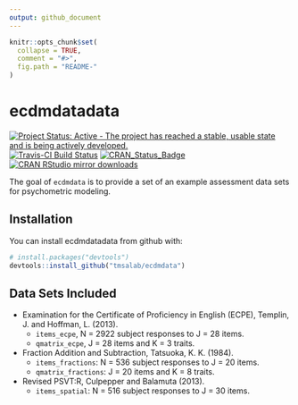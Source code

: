 ```yaml
---
output: github_document
---
```


<!-- README.md is generated from README.Rmd. Please edit that file -->

```r
knitr::opts_chunk$set(
  collapse = TRUE,
  comment = "#>",
  fig.path = "README-"
)
```

# ecdmdatadata

[![Project Status: Active - The project has reached a stable, usable state and is being actively developed.](http://www.repostatus.org/badges/latest/active.svg)](http://www.repostatus.org/#active)
[![Travis-CI Build Status](https://travis-ci.org/tmsalab/ecdmdata.svg?branch=master)](https://travis-ci.org/tmsalab/ecdmdata)
[![CRAN\_Status\_Badge](http://www.r-pkg.org/badges/version/ecdmdata)](https://cran.r-project.org/package=ecdmdata)
[![CRAN RStudio mirror downloads](http://cranlogs.r-pkg.org/badges/ecdmdata)](http://www.r-pkg.org/pkg/ecdmdata)

The goal of `ecdmdata` is to provide a set of an example assessment data sets
for psychometric modeling.

## Installation

You can install ecdmdatadata from github with:

```r
# install.packages("devtools")
devtools::install_github("tmsalab/ecdmdata")
```

## Data Sets Included

- Examination for the Certificate of Proficiency in English (ECPE), Templin, J. and Hoffman, L. (2013). 
    - `items_ecpe`, N = 2922 subject responses to J = 28 items.
    - `qmatrix_ecpe`, J = 28 items and K = 3 traits. 
- Fraction Addition and Subtraction, Tatsuoka, K. K. (1984).
    - `items_fractions`: N = 536 subject responses to J = 20 items.
    - `qmatrix_fractions`: J = 20 items and K = 8 traits. 
- Revised PSVT:R, Culpepper and Balamuta (2013).
    - `items_spatial`: N = 516 subject responses to J = 30 items.
